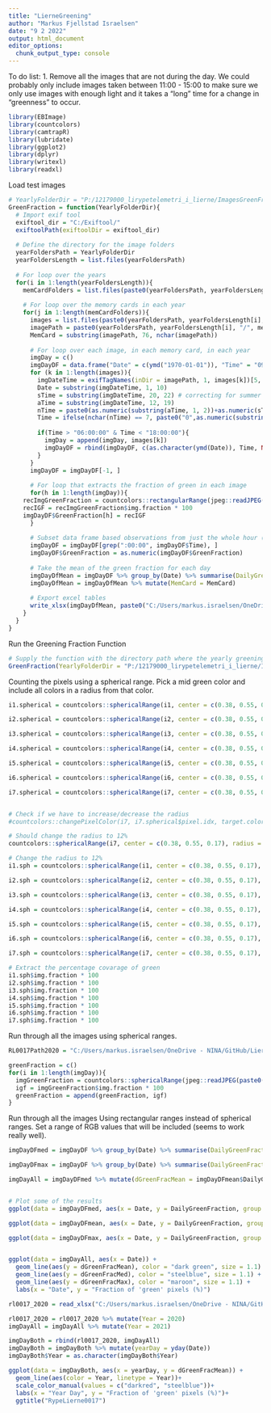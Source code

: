 ```yaml
---
title: "LierneGreening"
author: "Markus Fjellstad Israelsen"
date: "9 2 2022"
output: html_document
editor_options: 
  chunk_output_type: console
---
```


To do list:
  1. Remove all the images that are not during the day. We could probably only include images taken between 11:00 -     15:00 to make sure we only use images with enough light and it takes a "long" time for a change in "greenness" to     occur. 

```r

library(EBImage)
library(countcolors)
library(camtrapR)
library(lubridate)
library(ggplot2)
library(dplyr)
library(writexl)
library(readxl)

```

Load test images
```r

# YearlyFolderDir = "P:/12179000_lirypetelemetri_i_lierne/ImagesGreenFraction/"
GreenFraction = function(YearlyFolderDir){
  # Import exif tool
  exiftool_dir = "C:/Exiftool/"        
  exiftoolPath(exiftoolDir = exiftool_dir)
  
  # Define the directory for the image folders
  yearFoldersPath = YearlyFolderDir
  yearFoldersLength = list.files(yearFoldersPath)
  
  # For loop over the years
  for(i in 1:length(yearFoldersLength)){
    memCardFolders = list.files(paste0(yearFoldersPath, yearFoldersLength[i]))
    
    # For loop over the memory cards in each year
    for(j in 1:length(memCardFolders)){
      images = list.files(paste0(yearFoldersPath, yearFoldersLength[i], "/", memCardFolders[j]))
      imagePath = paste0(yearFoldersPath, yearFoldersLength[i], "/", memCardFolders[j])
      MemCard = substring(imagePath, 76, nchar(imagePath))
      
      # For loop over each image, in each memory card, in each year
      imgDay = c()
      imgDayDF = data.frame("Date" = c(ymd("1970-01-01")), "Time" = "09:00:00", GreenFraction = c(NA))
      for (k in 1:length(images)){
        imgDateTime = exifTagNames(inDir = imagePath, 1, images[k])[5, 3]
        Date = substring(imgDateTime, 1, 10)
        sTime = substring(imgDateTime, 20, 22) # correcting for summer time
        aTime = substring(imgDateTime, 12, 19)
        nTime = paste0(as.numeric(substring(aTime, 1, 2))+as.numeric(sTime), substring(aTime, 3, 8))
        Time = ifelse(nchar(nTime) == 7, paste0("0",as.numeric(substring(aTime, 1, 2))+as.numeric(sTime), substring(aTime, 3, 8)), nTime)
        
        if(Time > "06:00:00" & Time < "18:00:00"){
          imgDay = append(imgDay, images[k])
          imgDayDF = rbind(imgDayDF, c(as.character(ymd(Date)), Time, NA))
        }
      }
      imgDayDF = imgDayDF[-1, ]
      
      # For loop that extracts the fraction of green in each image
      for(h in 1:length(imgDay)){
    recImgGreenFraction = countcolors::rectangularRange(jpeg::readJPEG(paste0(imagePath, "/", imgDay[h])), upper = c(0.60, 1, 0.4), lower = c(0, 0.4, 0), color.pixels = FALSE, plotting = FALSE)
    recIGF = recImgGreenFraction$img.fraction * 100
    imgDayDF$GreenFraction[h] = recIGF
      }
      
      # Subset data frame based observations from just the whole hour (for instance, 12:00:00, 13:00:00 and so on.)
      imgDayDF = imgDayDF[grep(":00:00", imgDayDF$Time), ] 
      imgDayDF$GreenFraction = as.numeric(imgDayDF$GreenFraction)
      
      # Take the mean of the green fraction for each day
      imgDayDfMean = imgDayDF %>% group_by(Date) %>% summarise(DailyGreenFraction = mean(GreenFraction, na.rm = TRUE))
      imgDayDfMean = imgDayDfMean %>% mutate(MemCard = MemCard)
      
      # Export excel tables
      write_xlsx(imgDayDfMean, paste0("C:/Users/markus.israelsen/OneDrive - NINA/GitHub/LierneGreening/LierneGreening/Output/", "dailyMean_", substring(yearFoldersLength[i], 14, 17), "_", substring(imagePath, 76, 89), ".xlsx"))
    }
  }
}

```

Run the Greening Fraction Function
```r

# Supply the function with the directory path where the yearly greening images are stored (Kamerabilder 2019, Kamerabilder 2020..)
GreenFraction(YearlyFolderDir = "P:/12179000_lirypetelemetri_i_lierne/ImagesGreenFraction/")


```


Counting the pixels using a spherical range. Pick a mid green color and include all colors in a radius from that color. 
```r

i1.spherical = countcolors::sphericalRange(i1, center = c(0.38, 0.55, 0.17), radius = 0.10, color.pixels = FALSE, plotting = FALSE)

i2.spherical = countcolors::sphericalRange(i2, center = c(0.38, 0.55, 0.17), radius = 0.10, color.pixels = FALSE, plotting = FALSE)

i3.spherical = countcolors::sphericalRange(i3, center = c(0.38, 0.55, 0.17), radius = 0.10, color.pixels = FALSE, plotting = FALSE)

i4.spherical = countcolors::sphericalRange(i4, center = c(0.38, 0.55, 0.17), radius = 0.10, color.pixels = FALSE, plotting = FALSE)

i5.spherical = countcolors::sphericalRange(i5, center = c(0.38, 0.55, 0.17), radius = 0.10, color.pixels = FALSE, plotting = FALSE)

i6.spherical = countcolors::sphericalRange(i6, center = c(0.38, 0.55, 0.17), radius = 0.10, color.pixels = FALSE, plotting = FALSE)

i7.spherical = countcolors::sphericalRange(i7, center = c(0.38, 0.55, 0.17), radius = 0.10, color.pixels = FALSE, plotting = FALSE)


# Check if we have to increase/decrease the radius
#countcolors::changePixelColor(i7, i7.spherical$pixel.idx, target.color = "magenta")

# Should change the radius to 12%
countcolors::sphericalRange(i7, center = c(0.38, 0.55, 0.17), radius = 12, color.pixels = FALSE, plotting = TRUE, target.color = "magenta")

# Change the radius to 12%
i1.sph = countcolors::sphericalRange(i1, center = c(0.38, 0.55, 0.17), radius = 0.12, color.pixels = FALSE, plotting = FALSE)

i2.sph = countcolors::sphericalRange(i2, center = c(0.38, 0.55, 0.17), radius = 0.12, color.pixels = FALSE, plotting = FALSE)

i3.sph = countcolors::sphericalRange(i3, center = c(0.38, 0.55, 0.17), radius = 0.12, color.pixels = FALSE, plotting = FALSE)

i4.sph = countcolors::sphericalRange(i4, center = c(0.38, 0.55, 0.17), radius = 0.12, color.pixels = FALSE, plotting = FALSE)

i5.sph = countcolors::sphericalRange(i5, center = c(0.38, 0.55, 0.17), radius = 0.12, color.pixels = FALSE, plotting = FALSE)

i6.sph = countcolors::sphericalRange(i6, center = c(0.38, 0.55, 0.17), radius = 0.12, color.pixels = FALSE, plotting = FALSE)

i7.sph = countcolors::sphericalRange(i7, center = c(0.38, 0.55, 0.17), radius = 0.12, color.pixels = FALSE, plotting = FALSE)

# Extract the percentage covarage of green
i1.sph$img.fraction * 100
i2.sph$img.fraction * 100
i3.sph$img.fraction * 100
i4.sph$img.fraction * 100
i5.sph$img.fraction * 100
i6.sph$img.fraction * 100
i7.sph$img.fraction * 100

```

Run through all the images using spherical ranges.
```r

RL0017Path2020 = "C:/Users/markus.israelsen/OneDrive - NINA/GitHub/LierneGreening/TestImages/"

greenFraction = c()
for(i in 1:length(imgDay)){
  imgGreenFraction = countcolors::sphericalRange(jpeg::readJPEG(paste0(RL0017Path2020, imgDay[i])), center = c(0.38, 0.55, 0.17), radius = 0.12, color.pixels = FALSE, plotting = FALSE)
  igf = imgGreenFraction$img.fraction * 100
  greenFraction = append(greenFraction, igf)
}

```

Run through all the images Using rectangular ranges instead of spherical ranges. Set a range of RGB values that will be included (seems to work really well).
```r

imgDayDFmed = imgDayDF %>% group_by(Date) %>% summarise(DailyGreenFraction = median(GreenFraction, na.rm = TRUE))

imgDayDFmax = imgDayDF %>% group_by(Date) %>% summarise(DailyGreenFraction = max(GreenFraction, na.rm = TRUE))

imgDayAll = imgDayDFmed %>% mutate(dGreenFracMean = imgDayDFmean$DailyGreenFraction, dGreenFracMax = imgDayDFmax$DailyGreenFraction) %>% rename(dGreenFracMed = DailyGreenFraction)


# Plot some of the results
ggplot(data = imgDayDFmed, aes(x = Date, y = DailyGreenFraction, group = 1)) + geom_line(color = "dark green", size = 1.1) + labs(x = "Date", y = "Fraction of 'green' pixels (%)")

ggplot(data = imgDayDFmean, aes(x = Date, y = DailyGreenFraction, group = 1)) + geom_line(color = "dark green", size = 1.1) + labs(x = "Date", y = "Mean Fraction of 'Green' Pixels (%)")

ggplot(data = imgDayDFmax, aes(x = Date, y = DailyGreenFraction, group = 1)) + geom_line(color = "dark green", size = 1.1) + labs(x = "Date", y = "Fraction of 'green' pixels (%)")


ggplot(data = imgDayAll, aes(x = Date)) + 
  geom_line(aes(y = dGreenFracMean), color = "dark green", size = 1.1) +
  geom_line(aes(y = dGreenFracMed), color = "steelblue", size = 1.1) +
  geom_line(aes(y = dGreenFracMax), color = "maroon", size = 1.1) +
  labs(x = "Date", y = "Fraction of 'green' pixels (%)")

rl0017_2020 = read_xlsx("C:/Users/markus.israelsen/OneDrive - NINA/GitHub/LierneGreening/LierneGreening/Output/RypeLierne0017_2020_All.xlsx")

rl0017_2020 = rl0017_2020 %>% mutate(Year = 2020)
imgDayAll = imgDayAll %>% mutate(Year = 2021)

imgDayBoth = rbind(rl0017_2020, imgDayAll)
imgDayBoth = imgDayBoth %>% mutate(yearDay = yday(Date))
imgDayBoth$Year = as.character(imgDayBoth$Year)

ggplot(data = imgDayBoth, aes(x = yearDay, y = dGreenFracMean)) + 
  geom_line(aes(color = Year, linetype = Year))+
  scale_color_manual(values = c("darkred", "steelblue"))+
  labs(x = "Year Day", y = "Fraction of 'green' pixels (%)")+
  ggtitle("RypeLierne0017")

```







































